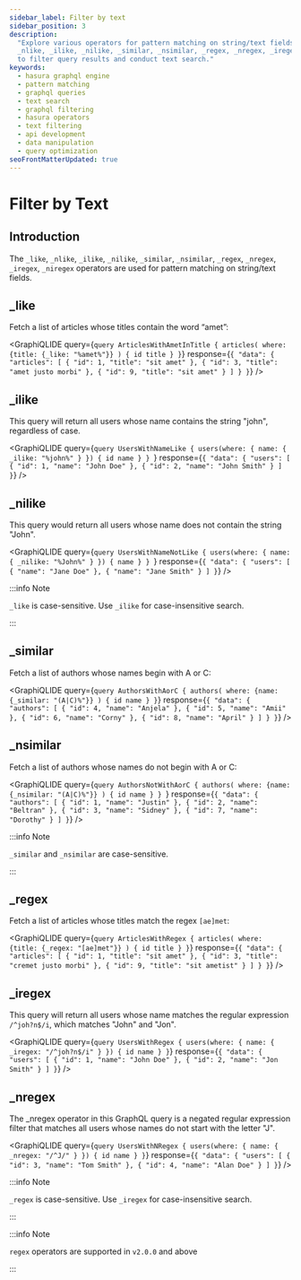 ```yaml
---
sidebar_label: Filter by text
sidebar_position: 3
description:
  "Explore various operators for pattern matching on string/text fields with Hasura GraphQL engine, including _like,
  _nlike, _ilike, _nilike, _similar, _nsimilar, _regex, _nregex, _iregex, and _niregex. Learn how to use these operators
  to filter query results and conduct text search."
keywords:
  - hasura graphql engine
  - pattern matching
  - graphql queries
  - text search
  - graphql filtering
  - hasura operators
  - text filtering
  - api development
  - data manipulation
  - query optimization
seoFrontMatterUpdated: true
---
```



# Filter by Text

## Introduction

The `_like`, `_nlike`, `_ilike`, `_nilike`, `_similar`, `_nsimilar`, `_regex`, `_nregex`, `_iregex`, `_niregex`
operators are used for pattern matching on string/text fields.

[//]: # '[//]: # "For more details on text search operators and PostgreSQL equivalents, refer to the"'
[//]: # '[//]: # "[API reference](/api-reference/graphql-api/query.mdx#text-operators)."'

## \_like

Fetch a list of articles whose titles contain the word “amet”:

<GraphiQLIDE
  query={`query ArticlesWithAmetInTitle {
  articles(
    where: {title: {_like: "%amet%"}}
  ) {
    id
    title
  }
}`}
  response={`{
  "data": {
    "articles": [
      {
        "id": 1,
        "title": "sit amet"
      },
      {
        "id": 3,
        "title": "amet justo morbi"
      },
      {
        "id": 9,
        "title": "sit amet"
      }
    ]
  }
}`}
/>

## \_ilike

This query will return all users whose name contains the string "john", regardless of case.

<GraphiQLIDE
  query={`query UsersWithNameLike {
  users(where: { name: { _ilike: "%john%" } }) {
    id
    name
  }
}
`}
  response={`
  {
    "data": {
      "users": [
        {
          "id": 1,
          "name": "John Doe"
        },
        {
          "id": 2,
          "name": "John Smith"
        }
      ]
  }
  `}
/>

## \_nilike

This query would return all users whose name does not contain the string "John".

<GraphiQLIDE
  query={`query UsersWithNameNotLike {
  users(where: { name: { _nilike: "%John%" } }) {
    name
  }
}
`}
  response={`
  {
    "data": {
      "users": [
        {
          "name": "Jane Doe"
        },
        {
          "name": "Jane Smith"
        }
      ]
  }
  `}
/>

:::info Note

`_like` is case-sensitive. Use `_ilike` for case-insensitive search.

:::

## \_similar

Fetch a list of authors whose names begin with A or C:

<GraphiQLIDE
  query={`query AuthorsWithAorC {
  authors(
    where: {name: {_similar: "(A|C)%"}}
  ) {
    id
    name
  }
}`}
  response={`{
  "data": {
    "authors": [
      {
        "id": 4,
        "name": "Anjela"
      },
      {
        "id": 5,
        "name": "Amii"
      },
      {
        "id": 6,
        "name": "Corny"
      },
      {
        "id": 8,
        "name": "April"
      }
    ]
  }
}`}
/>

## \_nsimilar

Fetch a list of authors whose names do not begin with A or C:

<GraphiQLIDE
  query={`query AuthorsNotWithAorC {
  authors(
    where: {name: {_nsimilar: "(A|C)%"}}
  ) {
    id
    name
  }
}
  `}
  response={`
  {
  "data": {
    "authors": [
      {
        "id": 1,
        "name": "Justin"
      },
      {
        "id": 2,
        "name": "Beltran"
      },
      {
        "id": 3,
        "name": "Sidney"
      },
      {
        "id": 7,
        "name": "Dorothy"
      }
    ]
  }
  `}
/>

:::info Note

`_similar` and `_nsimilar` are case-sensitive.

:::

## \_regex

Fetch a list of articles whose titles match the regex `[ae]met`:

<GraphiQLIDE
  query={`query ArticlesWithRegex {
  articles(
    where: {title: {_regex: "[ae]met"}}
  ) {
    id
    title
  }
}`}
  response={`{
  "data": {
    "articles": [
      {
        "id": 1,
        "title": "sit amet"
      },
      {
        "id": 3,
        "title": "cremet justo morbi"
      },
      {
        "id": 9,
        "title": "sit ametist"
      }
    ]
  }
}`}
/>

## \_iregex

This query will return all users whose name matches the regular expression `/^joh?n$/i`, which matches "John" and "Jon".

<GraphiQLIDE
  query={`query UsersWithRegex {
  users(where: { name: { _iregex: "/^joh?n$/i" } }) {
    id
    name
  }
}`}
  response={`{
    "data": {
    "users": [
      {
        "id": 1,
        "name": "John Doe"
      },
      {
        "id": 2,
        "name": "Jon Smith"
      }
    ]
  }`}
/>

## \_nregex

The \_nregex operator in this GraphQL query is a negated regular expression filter that matches all users whose names do
not start with the letter "J".

<GraphiQLIDE
  query={`query UsersWithNRegex {
  users(where: { name: { _nregex: "/^J/" } }) {
    id
    name
  }
}`}
  response={`
  {
    "data": {
      "users": [
        {
          "id": 3,
          "name": "Tom Smith"
        },
        {
          "id": 4,
          "name": "Alan Doe"
        }
      ]
  }
  `}
/>

:::info Note

`_regex` is case-sensitive. Use `_iregex` for case-insensitive search.

:::

:::info Note

`regex` operators are supported in `v2.0.0` and above

:::
